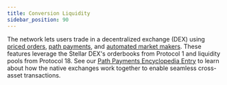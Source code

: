 ```yaml
---
title: Conversion Liquidity
sidebar_position: 90
---
```



The network lets users trade in a decentralized exchange (DEX) using [priced orders](../../fundamentals/transactions/list-of-operations.mdx#manage-sell-offer), [path payments](../transactions-specialized/path-payments.mdx), and [automated market makers](./liquidity-on-stellar-sdex-liquidity-pools.mdx#liquidity-pools-amm). These features leverage the Stellar DEX's orderbooks from Protocol 1 and liquidity pools from Protocol 18. See our [Path Payments Encyclopedia Entry](../transactions-specialized/path-payments.mdx) to learn about how the native exchanges work together to enable seamless cross-asset transactions.

<DocCardList />
